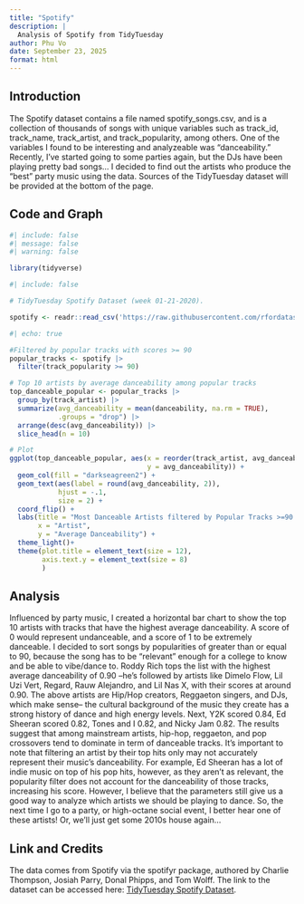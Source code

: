```yaml
---
title: "Spotify"
description: |
  Analysis of Spotify from TidyTuesday
author: Phu Vo
date: September 23, 2025
format: html
---
```


## Introduction
The Spotify dataset contains a file named spotify_songs.csv, and is a collection
of thousands of songs with unique variables such as track_id, track_name, track_artist, and track_popularity, among others. One of the variables I found to be interesting and analyzeable was "danceability." Recently, I've started going to some parties again, but the DJs have been playing pretty bad songs... I decided to find out the artists who produce the "best" party music using the data.
Sources of the TidyTuesday dataset will be provided at the bottom of the page.

## Code and Graph

```r
#| include: false
#| message: false
#| warning: false

library(tidyverse)
```

```r
#| include: false

# TidyTuesday Spotify Dataset (week 01-21-2020).

spotify <- readr::read_csv('https://raw.githubusercontent.com/rfordatascience/tidytuesday/main/data/2020/2020-01-21/spotify_songs.csv')

```

```r
#| echo: true

#Filtered by popular tracks with scores >= 90
popular_tracks <- spotify |>
  filter(track_popularity >= 90)

# Top 10 artists by average danceability among popular tracks
top_danceable_popular <- popular_tracks |>
  group_by(track_artist) |>
  summarize(avg_danceability = mean(danceability, na.rm = TRUE),
            .groups = "drop") |>
  arrange(desc(avg_danceability)) |>
  slice_head(n = 10)

# Plot
ggplot(top_danceable_popular, aes(x = reorder(track_artist, avg_danceability),
                                  y = avg_danceability)) +
  geom_col(fill = "darkseagreen2") +
  geom_text(aes(label = round(avg_danceability, 2)),
            hjust = -.1,
            size = 2) +
  coord_flip() +
  labs(title = "Most Danceable Artists filtered by Popular Tracks >=90 (Frat Party Final Bosses)",
       x = "Artist",
       y = "Average Danceability") +
  theme_light()+
  theme(plot.title = element_text(size = 12),
        axis.text.y = element_text(size = 8)
        )
```

## Analysis
Influenced by party music, I created a horizontal bar chart to show the top 10 artists with tracks that have the highest average danceability. A score of 0 would represent undanceable, and a score of 1 to be extremely danceable. I decided to sort songs by popularities of greater than or equal to 90, because the song has to be "relevant" enough for a college to know and be able to vibe/dance to. Roddy Rich tops the list with the highest average danceability of 0.90 --he's followed by artists like Dimelo Flow, Lil Uzi Vert, Regard, Rauw Alejandro, and Lil Nas X, with their scores at around 0.90. The above artists are Hip/Hop creators, Reggaeton singers, and DJs, which make sense-- the cultural background of the music they create has a strong history of dance and high energy levels. Next, Y2K scored 0.84, Ed Sheeran scored 0.82, Tones and I 0.82, and Nicky Jam 0.82. The results suggest that among mainstream artists, hip-hop, reggaeton, and pop crossovers tend to dominate in term of danceable tracks. It's important to note that filtering an artist by their top hits only may not accurately represent their music's danceability. For example, Ed Sheeran has a lot of indie music on top of his pop hits, however, as they aren't as relevant, the popularity filter does not account for the danceability of those tracks, increasing his score. However, I believe that the parameters still give us a good way to analyze which artists we should be playing to dance. So, the next time I go to a party, or high-octane social event, I better hear one of these artists! Or, we'll just get some 2010s house again...

## Link and Credits
The data comes from Spotify via the spotifyr package, authored by Charlie Thompson, Josiah Parry, Donal Phipps, and Tom Wolff. The link to the dataset can be accessed here: [TidyTuesday Spotify Dataset](https://github.com/rfordatascience/tidytuesday/tree/main/data/2020/2020-01-21).